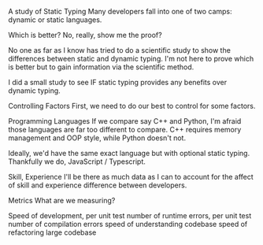 A study of Static Typing
Many developers fall into one of two camps: dynamic or static languages.

Which is better? No, really, show me the proof?

No one as far as I know has tried to do a scientific study to show the differences between static and dynamic typing. I'm not here to prove which is better but to gain information via the scientific method.

I did a small study to see IF static typing provides any benefits over dynamic typing.

Controlling Factors
First, we need to do our best to control for some factors.

Programming Languages
If we compare say C++ and Python, I'm afraid those languages are far too different to compare. C++ requires memory management and OOP style, while Python doesn't not.

Ideally, we'd have the same exact language but with optional static typing. Thankfully we do, JavaScript / Typescript.

Skill, Experience
I'll be there as much data as I can to account for the affect of skill and experience difference between developers.

Metrics
What are we measuring?

Speed of development, per unit test
number of runtime errors, per unit test
number of compilation errors
speed of understanding codebase
speed of refactoring large codebase
